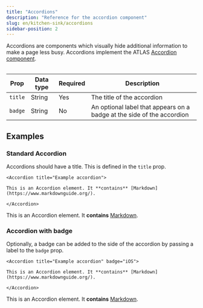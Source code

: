 ```yaml
---
title: "Accordions"
description: "Reference for the accordion component"
slug: en/kitchen-sink/accordions
sidebar-position: 2
---
```


Accordions are components which visually hide additional information to make a page less busy. Accordions implement the ATLAS [Accordion component](https://atlas.adeven.com/docs/components/Accordion).

<Table search resizable>

| Prop    | Data type | Required | Description                                                            |
| ------- | --------- | -------- | ---------------------------------------------------------------------- |
| `title` | String    | Yes      | The title of the accordion                                             |
| `badge` | String    | No       | An optional label that appears on a badge at the side of the accordion |

</Table>

## Examples

### Standard Accordion

Accordions should have a title. This is defined in the `title` prop.

```mdx 'title="Example accordion"'
<Accordion title="Example accordion">

This is an Accordion element. It **contains** [Markdown](https://www.markdownguide.org/).

</Accordion>
```

<Accordion title="Example accordion">

This is an Accordion element. It **contains** [Markdown](https://www.markdownguide.org/).

</Accordion>

### Accordion with badge

Optionally, a badge can be added to the side of the accordion by passing a label to the `badge` prop.

```mdx 'title="Example accordion"' 'badge="iOS"'
<Accordion title="Example accordion" badge="iOS">

This is an Accordion element. It **contains** [Markdown](https://www.markdownguide.org/).

</Accordion>
```

<Accordion title="Example accordion" badge="iOS">

This is an Accordion element. It **contains** [Markdown](https://www.markdownguide.org/).

</Accordion>
